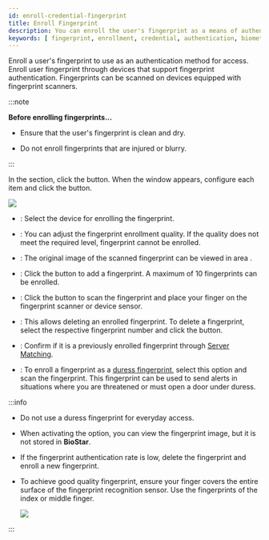 ```yaml
---
id: enroll-credential-fingerprint
title: Enroll Fingerprint
description: You can enroll the user's fingerprint as a means of authentication for access control. Enroll the user's fingerprint information through a device that supports fingerprint authentication.
keywords: [ fingerprint, enrollment, credential, authentication, biometric ]
---
```


Enroll a user's fingerprint to use as an authentication method for access. Enroll user fingerprint through devices that support fingerprint authentication. Fingerprints can be scanned on devices equipped with fingerprint scanners.

:::note

**Before enrolling fingerprints...**

* Ensure that the user's fingerprint is clean and dry.

* Do not enroll fingerprints that are injured or blurry.

:::

In the <Cmd sid='common.credential' product='2' /> section, click the <Cmd sid='button.addFingerprint' product='2' /> button. When the <Cmd sid='user.header.fingerprint' product='2' /> window appears, configure each item and click the <Cmd sid='button.enroll' product='2' /> button.

<Image src='/img/biostarx-new-user-credential-finger.png' />

* <Cmd sid='common.device' product='2' />: Select the device for enrolling the fingerprint.

* <Cmd sid='common.quality' product='2' />: You can adjust the fingerprint enrollment quality. If the quality does not meet the required level, fingerprint cannot be enrolled.

* <Cmd sid='user.viewImage' product='2' />: The original image of the scanned fingerprint can be viewed in area <Num num='1' />.

* <Cmd sid='button.addplus' product='2' />: Click the button to add a fingerprint. A maximum of 10 fingerprints can be enrolled.

* <Cmd sid='button.scan' product='2' />: Click the button to scan the fingerprint and place your finger on the fingerprint scanner or device sensor.

* <Cmd sid='button.delete' product='2' />: This allows deleting an enrolled fingerprint. To delete a fingerprint, select the respective fingerprint number and click the button.

* <Cmd sid='button.chkDuplicated' product='2' />: Confirm if it is a previously enrolled fingerprint through [Server Matching](../../reference/glossary#server_matching).

* <Cmd sid='user.duress' product='2' />: To enroll a fingerprint as a [duress fingerprint](../../reference/glossary#duress), select this option and scan the fingerprint. This fingerprint can be used to send alerts in situations where you are threatened or must open a door under duress.

:::info

* Do not use a duress fingerprint for everyday access.

* When activating the <Cmd sid='user.viewImage' product='2' /> option, you can view the fingerprint image, but it is not stored in **BioStar**.

* If the fingerprint authentication rate is low, delete the fingerprint and enroll a new fingerprint.

* To achieve good quality fingerprint, ensure your finger covers the entire surface of the fingerprint recognition sensor. Use the fingerprints of the index or middle finger.

  ![](/img/common/biostarx-enroll-fingerprint-caution.png)

:::